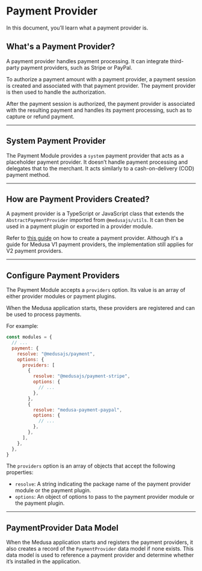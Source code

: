 # Payment Provider

In this document, you’ll learn what a payment provider is.

## What's a Payment Provider?

A payment provider handles payment processing. It can integrate third-party payment providers, such as Stripe or PayPal.

To authorize a payment amount with a payment provider, a payment session is created and associated with that payment provider. The payment provider is then used to handle the authorization.

After the payment session is authorized, the payment provider is associated with the resulting payment and handles its payment processing, such as to capture or refund payment.

---

## System Payment Provider

The Payment Module provides a `system` payment provider that acts as a placeholder payment provider. It doesn’t handle payment processing and delegates that to the merchant. It acts similarly to a cash-on-delivery (COD) payment method.

---

## How are Payment Providers Created?

A payment provider is a TypeScript or JavaScript class that extends the `AbstractPaymentProvider` imported from `@medusajs/utils`. It can then be used in a payment plugin or exported in a provider module.

<Note title="Tip">

Refer to [this guide](../../../modules/carts-and-checkout/payment.md) on how to create a payment provider. Although it's a guide for Medusa V1 payment providers, the implementation still applies for V2 payment providers.

</Note>

---

## Configure Payment Providers

The Payment Module accepts a `providers` option. Its value is an array of either provider modules or payment plugins.

When the Medusa application starts, these providers are registered and can be used to process payments.

For example:

```js title="medusa-config.js"
const modules = {
  // ...
  payment: {
    resolve: "@medusajs/payment",
    options: {
      providers: [
        {
          resolve: "@medusajs/payment-stripe",
          options: {
            // ...
          },
        },
        {
          resolve: "medusa-payment-paypal",
          options: {
            // ...
          },
        },
      ],
    },
  },
}
```

The `providers` option is an array of objects that accept the following properties:

- `resolve`: A string indicating the package name of the payment provider module or the payment plugin.
- `options`: An object of options to pass to the payment provider module or the payment plugin.

---

## PaymentProvider Data Model

When the Medusa application starts and registers the payment providers, it also creates a record of the `PaymentProvider` data model if none exists. This data model is used to reference a payment provider and determine whether it’s installed in the application.
